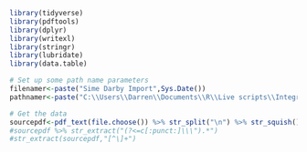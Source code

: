 ```{r Libraries, include = FALSE}
library(tidyverse)
library(pdftools)
library(dplyr)
library(writexl)
library(stringr)
library(lubridate)
library(data.table)
```

```{r Namers}
# Set up some path name parameters
filenamer<-paste("Sime Darby Import",Sys.Date())
pathnamer<-paste("C:\\Users\\Darren\\Documents\\R\\Live scripts\\Integration Outputs\\",filenamer,".xlsx")
```

```{r data.grab}
# Get the data
sourcepdf<-pdf_text(file.choose()) %>% str_split("\n") %>% str_squish() %>% str_split("\\,\\s\\\"")read.xls 
#sourcepdf %>% str_extract("(?<=c[:punct:]\\\").*")
#str_extract(sourcepdf,"[^\]+")
```